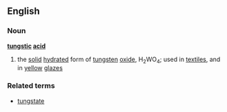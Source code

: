 ==English==
===Noun===
'''[[tungstic]] [[acid]]'''
#{{chemistry}} the [[solid]] [[hydrated]] form of [[tungsten]] [[oxide]], H<sub>2</sub>WO<sub>4</sub>; used in [[textile]]s, and in [[yellow]] [[glaze]]s
===Related terms===
*[[tungstate]]